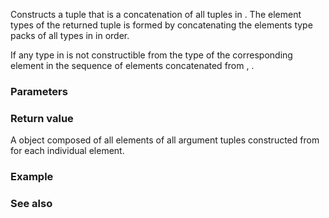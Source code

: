 {{cpp/title|tuple_cat}}
{{cpp/utility/tuple/navbar}}
{{dcl begin}}
{{dcl header|tuple}}
{{dcl rev multi|since1=c++11|until1=c++14|dcl1=
template&lt; class... Tuples &gt;
std::tuple&lt;/* CTypes */...&gt; tuple_cat( Tuples&amp;&amp;... args );
|until2=c++23|dcl2=
template&lt; class... Tuples &gt;
constexpr std::tuple&lt;/* CTypes */...&gt; tuple_cat( Tuples&amp;&amp;... args );
|dcl3=
template&lt; tuple-like... Tuples &gt;
constexpr std::tuple&lt;/* CTypes */...&gt; tuple_cat( Tuples&amp;&amp;... args );
}}
{{dcl end}}

Constructs a tuple that is a concatenation of all tuples in {{c|args}}. The element types {{c/core|/* CTypes */ }} of the returned tuple is formed by concatenating the elements type packs of all {{rev inl|until=c++23|{{lc|std::tuple}}}}{{rev inl|since=c++23|{{rlpi|tuple-like}}}} types in {{tt|Tuples}} in order.

{{rrev multi|until1=c++23
|rev1=
The behavior is undefined if any type in {{c/core|std::decay_t&lt;Tuples&gt;...}} is not a specialization of {{lc|std::tuple}}. However, an implementation may choose to support types (such as {{lc|std::array}} and {{lc|std::pair}}) that follow the tuple-like protocol.
|rev2=
The types {{c/core|std::decay_t&lt;Tuples&gt;...}} are constrained to be tuple-like, i.e. each type therein is required to be a specialization of {{lc|std::tuple}} or another type (such as {{lc|std::array}} and {{lc|std::pair}}) that models {{rlpi|tuple-like}}.
}}

If any type in {{c/core|/* CTypes */}} is not constructible from the type of the corresponding element in the sequence of elements concatenated from {{c|args}}, {{rev inl|until=c++23|the behavior is undefined}}{{rev inl|since=c++23|the program is ill-formed}}.

===Parameters===
{{par begin}}
{{par|args|zero or more tuples to concatenate}}
{{par end}}

===Return value===
A {{lc|std::tuple}} object composed of all elements of all argument tuples constructed from {{c|std::get&lt;j&gt;(std::forward&lt;Ti&gt;(arg))}} for each individual element.

===Example===
{{example|
|code=
#include &lt;iostream&gt;
#include &lt;string&gt;
#include &lt;tuple&gt;

// helper function to print a tuple of any size
template&lt;class Tuple, std::size_t N&gt;
struct TuplePrinter
{
    static void print(const Tuple&amp; t)
    {
        TuplePrinter&lt;Tuple, N - 1&gt;::print(t);
        std::cout &lt;&lt; ", " &lt;&lt; std::get&lt;N-1&gt;(t);
    }
};

template&lt;class Tuple&gt;
struct TuplePrinter&lt;Tuple, 1&gt;
{
    static void print(const Tuple&amp; t)
    {
        std::cout &lt;&lt; std::get&lt;0&gt;(t);
    }
};

template&lt;typename... Args, std::enable_if_t&lt;sizeof...(Args) == 0, int&gt; = 0&gt;
void print(const std::tuple&lt;Args...&gt;&amp; t)
{
    std::cout &lt;&lt; "()\n";
}

template&lt;typename... Args, std::enable_if_t&lt;sizeof...(Args) != 0, int&gt; = 0&gt;
void print(const std::tuple&lt;Args...&gt;&amp; t)
{
    std::cout &lt;&lt; "(";
    TuplePrinter&lt;decltype(t), sizeof...(Args)&gt;::print(t);
    std::cout &lt;&lt; ")\n";
}
// end helper function

int main()
{
    std::tuple&lt;int, std::string, float&gt; t1(10, "Test", 3.14);
    int n = 7;
    auto t2 = std::tuple_cat(t1, std::make_tuple("Foo", "bar"), t1, std::tie(n));
    n = 42;
    print(t2);
}
|output=
(10, Test, 3.14, Foo, bar, 10, Test, 3.14, 42)
}}

===See also===
{{dsc begin}}
{{dsc inc|cpp/utility/tuple/dsc make_tuple}}
{{dsc inc|cpp/utility/tuple/dsc tie}}
{{dsc inc|cpp/utility/tuple/dsc forward_as_tuple}}
{{dsc end}}

{{langlinks|de|es|fr|it|ja|pt|ru|zh}}